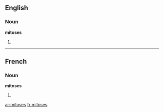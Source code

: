 ==English==

===Noun===
'''mitoses'''

# {{plural of|[[mitosis]]}}

----

==French==
{{pron|mi.tɔz}}

===Noun===
'''mitoses'''

# {{plural of|[[mitose]]}}

[[ar:mitoses]]
[[fr:mitoses]]